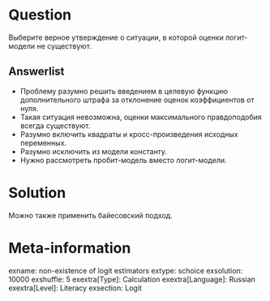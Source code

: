Question
========

Выберите верное утверждение о ситуации, в которой 
оценки логит-модели не существуют. 

Answerlist
----------
* Проблему разумно решить введением в целевую функцию дополнительного штрафа за отклонение оценок коэффициентов от нуля. 
* Такая ситуация невозможна, оценки максимального правдоподобия 
всегда существуют. 
* Разумно включить квадраты и кросс-произведения исходных переменных. 
* Разумно исключить из модели константу. 
* Нужно рассмотреть пробит-модель вместо логит-модели. 


Solution
========

Можно также применить байесовский подход.

Meta-information
================
exname: non-existence of logit estimators
extype: schoice
exsolution: 10000
exshuffle: 5
exextra[Type]: Calculation
exextra[Language]: Russian
exextra[Level]: Literacy
exsection: Logit
